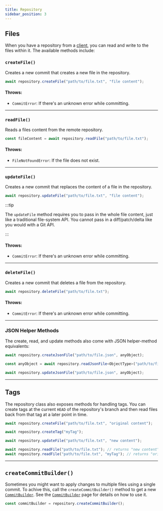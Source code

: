 ```yaml
---
title: Repository
sidebar_position: 3
---
```


## Files

When you have a repository from a [client](./client), you can read and write to the files within it.
The available methods include:

### `createFile()`

Creates a new commit that creates a new file in the repository.

```ts
await repository.createFile("path/to/file.txt", "file content");
```

#### Throws:

- `CommitError`: If there's an unknown error while committing.

<hr />

### `readFile()`

Reads a files content from the remote repository.

```ts
const fileContent = await repository.readFile("path/to/file.txt");
```

#### Throws:

- `FileNotFoundError`: If the file does not exist.

<hr />

### `updateFile()`

Creates a new commit that replaces the content of a file in the repository.

```ts
await repository.updateFile("path/to/file.txt", "file content");
```

:::tip

The `updateFile` method requires you to pass in the whole file content, just like a traditional file-system API.
You cannot pass in a diff/patch/delta like you would with a Git API.

:::

#### Throws:

- `CommitError`: If there's an unknown error while committing.

<hr />

### `deleteFile()`

Creates a new commit that deletes a file from the repository.

```ts
await repository.deleteFile("path/to/file.txt");
```

#### Throws:

- `CommitError`: If there's an unknown error while committing.

<hr />

### JSON Helper Methods

The create, read, and update methods also come with JSON helper-method equivalents:

```ts
await repository.createJsonFile("path/to/file.json", anyObject);
```

```ts
const anyObject = await repository.readJsonFile<ObjectType>("path/to/file.json");
```

```ts
await repository.updateJsonFile("path/to/file.json", anyObject);
```

<hr />

## Tags

The repository class also exposes methods for handling tags.
You can create tags at the current `HEAD` of the repository's branch and then read files back from that tag at a later point in time.

```ts
await repository.createFile("path/to/file.txt", "original content");

await repository.createTag("myTag");

await repository.updateFile("path/to/file.txt", "new content");

await repository.readFile("path/to/file.txt"); // returns "new content"
await repository.readFile("path/to/file.txt", "myTag"); // returns "original content"
```

<hr />

## `createCommitBuilder()`

Sometimes you might want to apply changes to multiple files using a single commit.
To achive this, call the `createCommitBuilder()` method to get a new [`CommitBuilder`](./commitBuilder).
See the [`CommitBuilder`](./commitBuilder) page for details on how to use it.

```ts
const commitBuilder = repository.createCommitBuilder();
```
